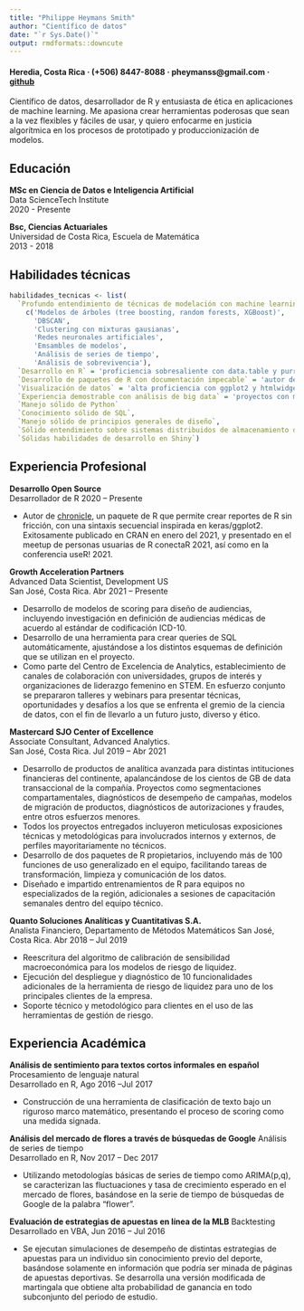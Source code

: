 ```yaml
---
title: "Philippe Heymans Smith"
author: "Científico de datos"
date: "`r Sys.Date()`" 
output: rmdformats::downcute
---
```



#### Heredia, Costa Rica *·* (+506) 8447-8088 *·* pheymanss@gmail.com *·* [github](https://github.com/pheymanss)

Científico de datos, desarrollador de R y entusiasta de ética en aplicaciones de machine learning. Me apasiona crear herramientas poderosas que sean a la vez flexibles y fáciles de usar, y quiero enfocarme en justicia algorítmica en los procesos de prototipado y produccionización de modelos.

## Educación

**MSc en Ciencia de Datos e Inteligencia Artificial**  
Data ScienceTech Institute  
2020 - Presente   

**Bsc, Ciencias Actuariales**  
Universidad de Costa Rica, Escuela de Matemática  
2013 - 2018   

## Habilidades técnicas

```r
habilidades_tecnicas <- list(
  `Profundo entendimiento de técnicas de modelación con machine learning` = 
    c('Modelos de árboles (tree boosting, random forests, XGBoost)',
      'DBSCAN',
      'Clustering con mixturas gausianas',
      'Redes neuronales artificiales',
      'Emsambles de modelos',
      'Análisis de series de tiempo',
      'Análisis de sobrevivencia'),
  `Desarrollo en R` = 'proficiencia sobresaliente con data.table y purrr',
  `Desarrollo de paquetes de R con documentación impecable` = 'autor del paquete {chronicle} publicado en CRAN'
  `Visualización de datos` = 'alta proficiencia con ggplot2 y htmlwidgets',
  `Experiencia demostrable con análisis de big data` = 'proyectos con más de 200MM de observaciones',
  `Manejo sólido de Python`
  `Conocimiento sólido de SQL`,
  `Manejo sólido de principios generales de diseño`,
  `Sólido entendimiento sobre sistemas distribuidos de almacenamiento de datos`,
  `Sólidas habilidades de desarrollo en Shiny`)
```

## Experiencia Profesional

**Desarrollo Open Source**  
Desarrollador de R  2020 -- Presente 

* Autor de [chronicle](https://github.com/pheymanss/chronicle), un paquete de R que permite crear reportes de R sin fricción, con una sintaxis secuencial inspirada en keras/ggplot2. Exitosamente publicado en CRAN en enero del 2021, y presentado en el meetup de personas usuarias de R conectaR 2021, así como en la conferencia useR! 2021.

**Growth Acceleration Partners**  
Advanced Data Scientist, Development US  
San José, Costa Rica. Abr 2021 -- Presente

* Desarrollo de modelos de scoring para diseño de audiencias, incluyendo investigación en definición de audiencias médicas de acuerdo al estándar de codificación ICD-10.
* Desarrollo de una herramienta para crear queries de SQL automáticamente, ajustándose a los distintos esquemas de definición que se utilizan en el proyecto.
* Como parte del Centro de Excelencia de Analytics, establecimiento de canales de colaboración con universidades, grupos de interés y organizaciones de liderazgo femenino en STEM. En esfuerzo conjunto se prepararon talleres y webinars para presentar técnicas, oportunidades y desafíos a los que se enfrenta el gremio de la ciencia de datos, con el fin de llevarlo a un futuro justo, diverso y ético. 

**Mastercard SJO Center of Excellence**  
Associate Consultant, Advanced Analytics.  
San José, Costa Rica. Jul 2019 -- Abr 2021


* Desarrollo de productos de analítica avanzada para distintas intituciones financieras del continente, apalancándose de los cientos de GB de data transaccional de la compañía. Proyectos como segmentaciones compartamentales, diagnósticos de desempeño de campañas, modelos de migración de productos, diagnósticos de autorizaciones y fraudes, entre otros esfuerzos menores.
* Todos los proyectos entregados incluyeron meticulosas exposiciones técnicas y metodológicas para involucrados internos y externos, de perfiles mayoritariamente no técnicos.
* Desarrollo de dos paquetes de R propietarios, incluyendo más de 100 funciones de uso generalizado en el equipo, facilitando tareas de transformación, limpieza y comunicación de los datos.
* Diseñado e impartido entrenamientos de R para equipos no especializados de la región, adicionales a sesiones de capacitación semanales dentro del equipo técnico.

**Quanto Soluciones Analíticas y Cuantitativas S.A.**  
Analista Financiero, Departamento de Métodos Matemáticos
San José, Costa Rica. Abr 2018 -- Jul 2019

* Reescritura del algoritmo de calibración de sensibilidad macroeconómica para los modelos de riesgo de liquidez.
* Ejecución del despliegue y diagnóstico de 10 funcionalidades adicionales de la herramienta de riesgo de liquidez para uno de los principales clientes de la empresa.
* Soporte técnico y metodológico para clientes en el uso de las herramientas de gestión de riesgo.

## Experiencia Académica

**Análisis de sentimiento para textos cortos informales en español**
Procesamiento de lenguaje natural  
Desarrollado en R, Ago 2016 --Jul 2017  

* Construcción de una herramienta de clasificación de texto bajo un riguroso marco matemático, presentando el proceso de scoring como una medida signada.

**Análisis del mercado de flores a través de búsquedas de Google**
Análisis de series de tiempo  
Desarrollado en R, Nov 2017 -- Dec 2017

* Utilizando metodologías básicas de series de tiempo como ARIMA(p,q), se caracterizan las fluctuaciones y tasa de crecimiento esperado en el mercado de flores, basándose en la serie de tiempo de búsquedas de Google de la palabra "flower".

**Evaluación de estrategias de apuestas en línea de la MLB**
Backtesting  
Desarrollado en VBA, Jun 2016 -- Jul 2016

* Se ejecutan simulaciones de desempeño de distintas estrategias de apuestas para un individuo sin conocimiento previo del deporte, basándose solamente en información que podría ser minada de páginas de apuestas deportivas. Se desarrolla una versión modificada de martingala que obtiene alta probabilidad de ganancia en todo subconjunto del periodo de estudio.
